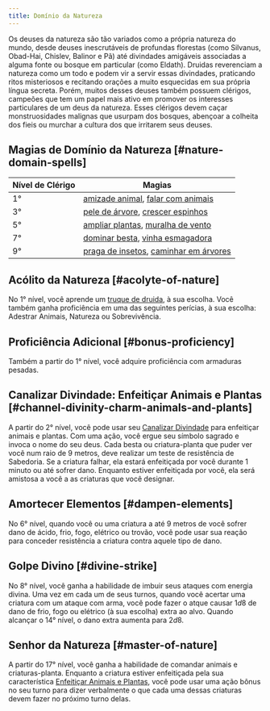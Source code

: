 ```yaml
---
title: Domínio da Natureza
---
```


Os deuses da natureza são tão variados como a própria natureza do mundo, desde deuses inescrutáveis de profundas florestas (como Silvanus, Obad-Hai, Chislev, Balinor e Pã) até divindades amigáveis associadas a alguma fonte ou bosque em particular (como Eldath). Druidas reverenciam a natureza como um todo e podem vir a servir essas divindades, praticando ritos misteriosos e recitando orações a muito esquecidas em sua própria língua secreta. Porém, muitos desses deuses também possuem clérigos, campeões que tem um papel mais ativo em promover os interesses particulares de um deus da natureza. Esses clérigos devem caçar monstruosidades malignas que usurpam dos bosques, abençoar a colheita dos fieis ou murchar a cultura dos que irritarem seus deuses.

## Magias de Domínio da Natureza [#nature-domain-spells]

| Nível de Clérigo | Magias                                                                                                                                       |
| ---------------- | -------------------------------------------------------------------------------------------------------------------------------------------- |
| 1°               | [amizade animal](_/kompendium/dnd5/spells?name=amizade+animal), [falar com animais](_/kompendium/dnd5/spells?name=falar+com+animais)         |
| 3°               | [pele de árvore](_/kompendium/dnd5/spells?name=pele+de+árvore), [crescer espinhos](_/kompendium/dnd5/spells?name=crescer+espinhos)           |
| 5°               | [ampliar plantas](_/kompendium/dnd5/spells?name=ampliar+plantas), [muralha de vento](_/kompendium/dnd5/spells?name=muralha+de+vento)         |
| 7°               | [dominar besta](_/kompendium/dnd5/spells?name=dominar+besta), [vinha esmagadora](_/kompendium/dnd5/spells?name=vinha+esmagadora)             |
| 9°               | [praga de insetos](_/kompendium/dnd5/spells?name=praga+de+insetos), [caminhar em árvores](_/kompendium/dnd5/spells?name=caminhar+em+árvores) |

## Acólito da Natureza [#acolyte-of-nature]

No 1° nível, você aprende um [truque de druida](_/kompendium/dnd5/spells?levelMin=0&levelMax=0&casters=druid), à sua escolha. Você também ganha proficiência em uma das seguintes perícias, à sua escolha: Adestrar Animais, Natureza ou Sobrevivência.

## Proficiência Adicional [#bonus-proficiency]

Também a partir do 1° nível, você adquire proficiência com armaduras pesadas.

## Canalizar Divindade: Enfeitiçar Animais e Plantas [#channel-divinity-charm-animals-and-plants]

A partir do 2° nível, você pode usar seu [Canalizar Divindade](_/kompendium/dnd5/classes/cleric#channel-divinity) para enfeitiçar animais e plantas. Com uma ação, você ergue seu símbolo sagrado e invoca o nome do seu deus. Cada besta ou criatura-planta que puder ver você num raio de 9 metros, deve realizar um teste de resistência de Sabedoria. Se a criatura falhar, ela estará enfeitiçada por você durante 1 minuto ou até sofrer dano. Enquanto estiver enfeitiçada por você, ela será amistosa a você a as criaturas que você designar.

## Amortecer Elementos [#dampen-elements]

No 6° nível, quando você ou uma criatura a até 9 metros de você sofrer dano de ácido, frio, fogo, elétrico ou trovão, você pode usar sua reação para conceder resistência a criatura contra aquele tipo de dano.

## Golpe Divino [#divine-strike]

No 8° nível, você ganha a habilidade de imbuir seus ataques com energia divina. Uma vez em cada um de seus turnos, quando você acertar uma criatura com um ataque com arma, você pode fazer o atque causar $1d8$ de dano de frio, fogo ou elétrico (à sua escolha) extra ao alvo. Quando alcançar o 14° nível, o dano extra aumenta para $2d8$.

## Senhor da Natureza [#master-of-nature]

A partir do 17° nível, você ganha a habilidade de comandar animais e criaturas-planta. Enquanto a criatura estiver enfeitiçada pela sua característica [Enfeitiçar Animais e Plantas](#channel-divinity-charm-animals-and-plants), você pode usar uma ação bônus no seu turno para dizer verbalmente o que cada uma dessas criaturas devem fazer no próximo turno delas.
